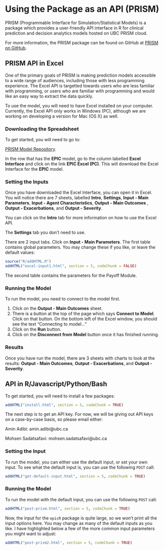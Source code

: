 
# Using the Package as an API (PRISM)

PRISM (Programmable Interface for Simulation/Statistical Models) is a package which provides a user-friendly API interface in R for clinical prediction and decision analytics models hosted on UBC PRISM cloud.

For more information, the PRISM package can be found on GitHub at [PRISM on  GitHub](https://github.com/resplab/prism).

## PRISM API in Excel {#api-in-excel}

One of the primary goals of PRISM is making prediction models accessible to a wide range of audiences, including those with less programming experience. The Excel API is targetted towards users who are less familiar with programming, or users who are familiar with programming and would like an easy way to extract the data quickly.

To use the model, you will need to have Excel installed on your computer. Currently, the Excel API only works in Windows (PC), although we are working on developing a version for Mac (OS X) as well.

### Downloading the Spreadsheet {-}

To get started, you will need to go to:

[PRISM Model Repository](http://resp.core.ubc.ca/ipress/prism).

In the row that has the **EPIC** model, go to the column labelled **Excel Interface** and click on the link **EPIC Excel (PC)**. This will download the Excel Interface for the **EPIC** model.

### Setting the Inputs {-}

Once you have downloaded the Excel Interface, you can open it in Excel. You will notice there are 7 sheets, labelled **Intro**, **Settings**, **Input - Main Parameters**, **Input - Agent Characteristics**, **Output - Main Outcomes **, **Output - Exacerbations**, and **Output - Severity**.

You can click on the **Intro** tab for more information on how to use the Excel API.

The **Settings** tab you don't need to use.

There are 2 input tabs. Click on **Input - Main Parameters**. The first table contains global parameters. You may change these if you like, or leave the default values:

```r
source("R/addHTML.R")
addHTML("excel-input1.html", section = 5, codeChunk = FALSE)
```

The second table contains the parameters for the Payoff Module.

### Running the Model {-}

To run the model, you need to connect to the model first.

1. Click on the **Output - Main Outcomes** sheet.
2. There is a button at the top of the page which says **Connect to Model**. Click on that button. On the bottom left of the Excel window, you should see the text "Connecting to model..."
3. Click on the **Run** button.
4. Click on the **Disconnect from Model** button once it has finished running.

### Results {-}

Once you have run the model, there are 3 sheets with charts to look at the results: **Output - Main Outcomes**, **Output - Exacerbations**, and **Output - Severity**.

## API in R/Javascript/Python/Bash

To get started, you will need to install a few packages:

```r
addHTML("install.html", section = 5, codeChunk = TRUE)
```

The next step is to get an API key. For now, we will be giving out API keys on a case-by-case basis, so please email either:

Amin Adibi: amin.adibi@ubc.ca

Mohsen Sadatsafavi: mohsen.sadatsafavi@ubc.ca

### Setting the Input {-}

To run the model, you can either use the default input, or set your own input. To see what the default input is, you can use the following `POST` call:

```r
addHTML("get-default-input.html", section = 5, codeChunk = TRUE)
```


### Running the Model {-}

To run the model with the default input, you can use the following `POST` call:

```r
addHTML("post-prism.html", section = 5, codeChunk = TRUE)
```

Now, the input for the `epicR` package is quite large, so we won't print all the input options here. You may change as many of the default inputs as you like. I have highlighted below a few of the more common input parameters you might want to adjust:

```r
addHTML("post-prism2.html", section = 5, codeChunk = TRUE)
```
